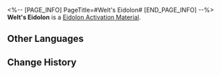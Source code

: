 <%-- [PAGE_INFO]
PageTitle=#Welt's Eidolon#
[END_PAGE_INFO] --%>
{{Item Infobox
|id          = 11004
|image       = Item Welt's Eidolon.png
|type        = Eidolon Activation Material
|invCategory = 
|rarity      = 5
|effect      = Material for raising Welt's Eidolon Level.
|description = 
}}
'''Welt's Eidolon''' is a [[Eidolon Activation Material]].

==Other Languages==
{{Other Languages
|en   = Welt's Eidolon
|zhs  = 【瓦尔特】的星魂
|zht  = 【瓦爾特】的星魂
|ja   = 「ヴェルト」の星魂
|ko   = [웰트]의 성혼
|es   = Eidolon de Welt
|fr   = Eidolon de Welt
|ru   = Эйдолон Вельта
|th   = Eidolon ของ Welt
|vi   = Tinh Hồn Welt
|de   = Welts Eidolon
|id   = Welt's Eidolon
|pt   = Eidolon de Welt
}}

==Change History==
{{Change History|2.0}}